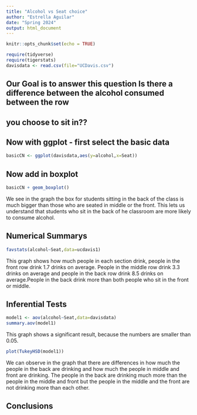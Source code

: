 ```yaml
---
title: "Alcohol vs Seat choice"
author: "Estrella Aguilar"
date: "Spring 2024"
output: html_document
---
```


```r
knitr::opts_chunk$set(echo = TRUE)
```

```r
require(tidyverse)
require(tigerstats)
davisdata <- read.csv(file="UCDavis.csv")
```
## Our Goal is to answer this question Is there a difference between the alcohol consumed between the row
## you choose to sit in??

## Now with ggplot - first select the basic data

```r
basicCN <- ggplot(davisdata,aes(y=alcohol,x=Seat))
```
## Now add in boxplot

```r
basicCN + geom_boxplot()
```
    
 We see in the graph the box for students sitting in the back of the class is much bigger than those who are seated in middle or the front. This lets us understand that students who sit in the back of he classroom are more likely to consume alcohol.
    


## Numerical Summarys 
```r
favstats(alcohol~Seat,data=ucdavis1)
```
This graph shows how much people in each section drink, people in the front row drink 1.7 drinks on average. People in the middle row drink 3.3 drinks on average and people in the back row drink 8.5 drinks on average.People in the back drink more than both people who sit in the front or middle.
  
## Inferential Tests

```r
model1 <- aov(alcohol~Seat,data=davisdata)
summary.aov(model1)
```
This graph shows a significant result, because the numbers are smaller than 0.05.

```r
plot(TukeyHSD(model1))
```

We can observe in the graph that there are differences in how much the people in the back are drinking and how much the people in middle and front are drinking. The people in the back are drinking much more than the people in the middle and front but the people in the middle and the front are not drinking more than each other.

## Conclusions


